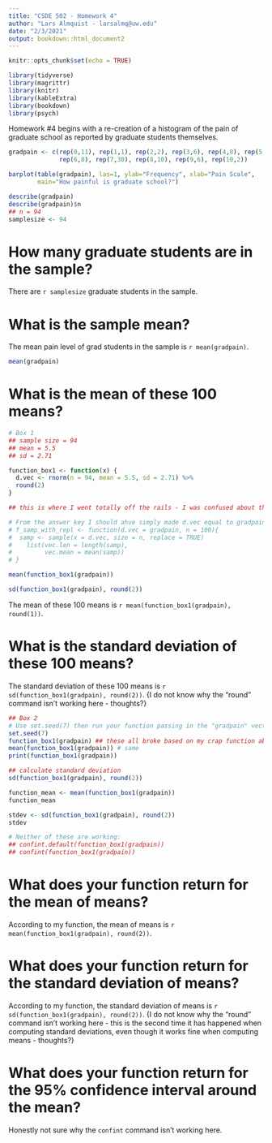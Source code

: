 ```yaml
---
title: "CSDE 502 - Homework 4"
author: "Lars Almquist - larsalmq@uw.edu"
date: "2/3/2021"
output: bookdown::html_document2
---
```


```r
knitr::opts_chunk$set(echo = TRUE)
```
```r
library(tidyverse)
library(magrittr)
library(knitr)
library(kableExtra)
library(bookdown)
library(psych)
```


Homework #4 begins with a re-creation of a histogram of the pain of graduate school as reported by graduate students themselves.

```r
gradpain <- c(rep(0,11), rep(1,1), rep(2,2), rep(3,6), rep(4,8), rep(5,10),
              rep(6,8), rep(7,30), rep(8,10), rep(9,6), rep(10,2))

barplot(table(gradpain), las=1, ylab="Frequency", xlab="Pain Scale", 
        main="How painful is graduate school?")
```


```r
describe(gradpain)
describe(gradpain)$n
## n = 94
samplesize <- 94
```
# How many graduate students are in the sample?
There are `r samplesize` graduate students in the sample.

# What is the sample mean?
The mean pain level of grad students in the sample is `r mean(gradpain)`.

```r
mean(gradpain)
```

# What is the mean of these 100 means?

```r
# Box 1
## sample size = 94
## mean = 5.5
## sd = 2.71

function_box1 <- function(x) {
  d.vec <- rnorm(n = 94, mean = 5.5, sd = 2.71) %>%
  round(2)
}

## this is where I went totally off the rails - I was confused about the instructions to assign d.vec simply as `gradpain`. I *WAY* overthought this and it broke everything that followed.

# From the answer key I should ahve simply made d.vec equal to gradpain and used it as my `x` in a function akin to:
# f_samp_with_repl <- function(d.vec = gradpain, n = 100){
#  samp <- sample(x = d.vec, size = n, replace = TRUE)
#    list(vec.len = length(samp),
#         vec.mean = mean(samp))
# }

mean(function_box1(gradpain))

sd(function_box1(gradpain), round(2))
```
The mean of these 100 means is `r mean(function_box1(gradpain), round(1))`.

# What is the standard deviation of these 100 means?
The standard deviation of these 100 means is `r sd(function_box1(gradpain), round(2))`. {I do not know why the "round" command isn't working here - thoughts?}

```r
## Box 2
# Use set.seed(7) then run your function passing in the "gradpain" vector calculated above and a sample size of length(gradpain). Use a loop to do this 100 times and store all 100 returned means.
set.seed(7)
function_box1(gradpain) ## these all broke based on my crap function above
mean(function_box1(gradpain)) # same 
print(function_box1(gradpain))

## calculate standard deviation
sd(function_box1(gradpain), round(2))

function_mean <- mean(function_box1(gradpain))
function_mean

stdev <- sd(function_box1(gradpain), round(2))
stdev

# Neither of these are working:
## confint.default(function_box1(gradpain))
## confint(function_box1(gradpain))
```
# What does your function return for the mean of means?
According to my function, the mean of means is `r mean(function_box1(gradpain), round(2))`.

# What does your function return for the standard deviation of means?
According to my function, the standard deviation of means is `r sd(function_box1(gradpain), round(2))`. {I do not know why the "round" command isn't working here - this is the second time it has happened when computing standard deviations, even though it works fine when computing means - thoughts?}

# What does your function return for the 95% confidence interval around the mean?
Honestly not sure why the `confint` command isn't working here.
